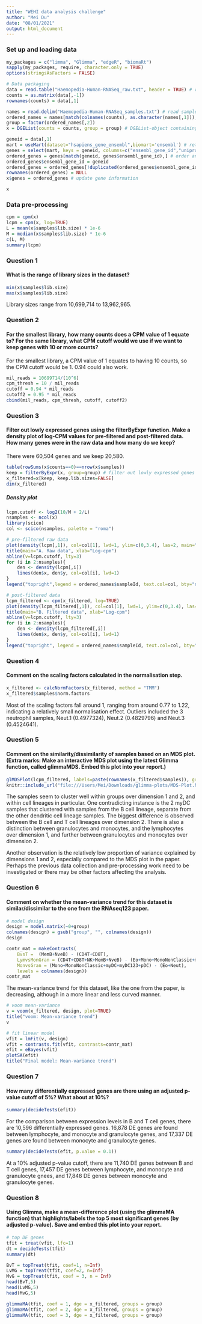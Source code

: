 ```yaml
---
title: "WEHI data analysis challenge"
author: "Mei Du"
date: "08/01/2021"
output: html_document
---
```


### Set up and loading data
```r
my_packages = c("limma", "Glimma", "edgeR", "biomaRt")
sapply(my_packages, require, character.only = TRUE)
options(stringsAsFactors = FALSE)
```

```r
# Data packaging
data = read.table("Haemopedia-Human-RNASeq_raw.txt", header = TRUE) # read in count data
counts = as.matrix(data[,-1])
rownames(counts) = data[,1]

names = read.delim("Haemopedia-Human-RNASeq_samples.txt") # read sample data
ordered_names = names[match(colnames(counts), as.character(names[,1])),] # order sample data according to counts table column names 
group = factor(ordered_names[,2])
x = DGEList(counts = counts, group = group) # DGEList-object containing counts and gene annotations for all samples

geneid = data[,1]
mart = useMart(dataset="hsapiens_gene_ensembl",biomart='ensembl') # retrieve Ensembl gene annotations
genes = select(mart, keys = geneid, columns=c("ensembl_gene_id","uniprot_gn_symbol", "chromosome_name"), keytype="ensembl_gene_id")
ordered_genes = genes[match(geneid, genes$ensembl_gene_id),] # order annotation data according to counts table column names
ordered_genes$ensembl_gene_id = geneid
ordered_genes = ordered_genes[!duplicated(ordered_genes$ensembl_gene_id),] # remove any duplicate gene IDs
rownames(ordered_genes) = NULL
x$genes = ordered_genes # update gene information

x
```

### Data pre-processing
```r
cpm = cpm(x)
lcpm = cpm(x, log=TRUE)
L = mean(x$samples$lib.size) * 1e-6
M = median(x$samples$lib.size) * 1e-6
c(L, M)
summary(lcpm)
```
### Question 1

#### What is the range of library sizes in the dataset?
```r
min(x$samples$lib.size)
max(x$samples$lib.size)
```
Library sizes range from 10,699,714 to 13,962,965.

### Question 2

#### For the smallest library, how many counts does a CPM value of 1 equate to? For the same library, what CPM cutoff would we use if we want to keep genes with 10 or more counts?
For the smallest library, a CPM value of 1 equates to having 10 counts, so the CPM cutoff would be 1. 0.94 could also work.

```r
mil_reads = 10699714/(10^6)
cpm_thresh = 10 / mil_reads
cutoff = 0.94 * mil_reads
cutoff2 = 0.95 * mil_reads
cbind(mil_reads, cpm_thresh, cutoff, cutoff2)
```


### Question 3

#### Filter out lowly expressed genes using the filterByExpr function. Make a density plot of log-CPM values for pre-filtered and post-filtered data. How many genes were in the raw data and how many do we keep?

There were 60,504 genes and we keep 20,580.

```r
table(rowSums(x$counts==0)==nrow(x$samples)) 
keep = filterByExpr(x, group=group) # filter out lowly expressed genes
x_filtered=x[keep, keep.lib.sizes=FALSE]
dim(x_filtered)
```
##### Density plot
```r
lcpm.cutoff <- log2(10/M + 2/L)
nsamples <- ncol(x)
library(scico)
col <- scico(nsamples, palette = "roma")

# pre-filtered raw data
plot(density(lcpm[,1]), col=col[1], lwd=1, ylim=c(0,3.4), las=2, main="", xlab="")
title(main="A. Raw data", xlab="Log-cpm")
abline(v=lcpm.cutoff, lty=3)
for (i in 2:nsamples){
    den <- density(lcpm[,i])
    lines(den$x, den$y, col=col[i], lwd=1)
}
legend("topright",legend = ordered_names$sampleId, text.col=col, bty="n", cex=0.55, ncol=3)

# post-filtered data
lcpm_filtered <- cpm(x_filtered, log=TRUE)
plot(density(lcpm_filtered[,1]), col=col[1], lwd=1, ylim=c(0,3.4), las=2, main="", xlab="")
title(main="B. Filtered data", xlab="Log-cpm")
abline(v=lcpm.cutoff, lty=3)
for (i in 2:nsamples){
    den <- density(lcpm_filtered[,i])
    lines(den$x, den$y, col=col[i], lwd=1)
}
legend("topright", legend = ordered_names$sampleId, text.col=col, bty="n",cex=0.55, ncol=3)
```


### Question 4
#### Comment on the scaling factors calculated in the normalisation step.

```r
x_filtered <- calcNormFactors(x_filtered, method = "TMM")
x_filtered$samples$norm.factors
```
Most of the scaling factors fall around 1, ranging from around 0.77 to 1.22, indicating a relatively small normalisation effect. Outliers included the 3 neutrophil samples, Neut.1 (0.4977324), Neut.2 (0.4829796) and Neut.3 (0.4524641).

### Question 5
#### Comment on the similarity/dissimilarity of samples based on an MDS plot. (Extra marks: Make an interactive MDS plot using the latest Glimma function, called glimmaMDS. Embed this plot into your report.)
```r
glMDSPlot(lcpm_filtered, labels=paste(rownames(x_filtered$samples)), groups = x_filtered$samples$group, launch = FALSE)
knitr::include_url("file:///Users/Mei/Downloads/glimma-plots/MDS-Plot.html")
```
The samples seem to cluster well within groups over dimension 1 and 2, and within cell lineages in particular. One contradicting instance is the 2 myDC samples that clustered with samples from the B cell lineage, separate from the other dendritic cell lineage samples. The biggest difference is observed between the B cell and T cell lineages over dimension 2. There is also a distinction between granulocytes and monocytes, and the lymphocytes over dimension 1, and further between granulocytes and monocytes over dimension 2. 

Another observation is the relatively low proportion of variance explained by dimensions 1 and 2, especially compared to the MDS plot in the paper. Perhaps the previous data collection and pre-processing work need to be investigated or there may be other factors affecting the analysis.


### Question 6
#### Comment on whether the mean-variance trend for this dataset is similar/dissimilar to the one from the RNAseq123 paper.
```r
# model design
design = model.matrix(~0+group)
colnames(design) = gsub("group", "", colnames(design))
design

contr_mat = makeContrasts(
    BvsT =  (MemB+NveB) - (CD4T+CD8T),
    LymvsMonGran = (CD4T+CD8T+NK+MemB+NveB) - (Eo+Mono+MonoNonClassic+myDC+myDC123+Neut+pDC), 
    MonvsGran = (Mono+MonoNonClassic+myDC+myDC123+pDC) - (Eo+Neut),
    levels = colnames(design))
contr_mat
```

The mean-variance trend for this dataset, like the one from the paper, is decreasing, although in a more linear and less curved manner.

```r
# voom mean-variance 
v = voom(x_filtered, design, plot=TRUE)
title("voom: Mean-variance trend")
v

# fit linear model
vfit = lmFit(v, design)
vfit = contrasts.fit(vfit, contrasts=contr_mat)
efit = eBayes(vfit)
plotSA(efit)
title("Final model: Mean-variance trend")
```


### Question 7
#### How many differentially expressed genes are there using an adjusted p-value cutoff of 5%? What about at 10%?
```r
summary(decideTests(efit))
```
For the comparison between expression levels in B and T cell genes, there are 10,596 differentially expressed genes. 16,878 DE genes are found between lymphocyte, and monocyte and granulocyte genes, and 17,337 DE genes are found between monocyte and granulocyte genes.

```r
summary(decideTests(efit, p.value = 0.1))
```

At a 10% adjusted p-value cutoff, there are 11,740 DE genes between B and T cell genes, 17,457 DE genes between lymphocyte, and monocyte and granulocyte gnees, and 17,848 DE genes between monocyte and granulocyte genes.

### Question 8
#### Using Glimma, make a mean-difference plot (using the glimmaMA function) that highlights/labels the top 5 most significant genes (by adjusted p-value). Save and embed this plot into your report.
```r
# top DE genes
tfit = treat(vfit, lfc=1)
dt = decideTests(tfit)
summary(dt)

BvT = topTreat(tfit, coef=1, n=Inf)
LvMG = topTreat(tfit, coef=2, n=Inf)
MvG = topTreat(tfit, coef = 3, n = Inf)
head(BvT,5)
head(LvMG,5)
head(MvG,5)
```
```r
glimmaMA(tfit, coef = 1, dge = x_filtered, groups = group)
glimmaMA(tfit, coef = 2, dge = x_filtered, groups = group)
glimmaMA(tfit, coef = 3, dge = x_filtered, groups = group)
```
